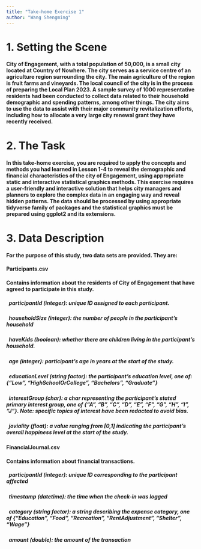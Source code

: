 ```yaml
---
title: "Take-home Exercise 1"
author: "Wang Shengming"
---
```


# 1. Setting the Scene

#### City of Engagement, with a total population of 50,000, is a small city located at Country of Nowhere. The city serves as a service centre of an agriculture region surrounding the city. The main agriculture of the region is fruit farms and vineyards. The local council of the city is in the process of preparing the Local Plan 2023. A sample survey of 1000 representative residents had been conducted to collect data related to their household demographic and spending patterns, among other things. The city aims to use the data to assist with their major community revitalization efforts, including how to allocate a very large city renewal grant they have recently received.

# 2. The Task

#### In this take-home exercise, you are required to apply the concepts and methods you had learned in Lesson 1-4 to reveal the demographic and financial characteristics of the city of Engagement, using appropriate static and interactive statistical graphics methods. This exercise requires a user-friendly and interactive solution that helps city managers and planners to explore the complex data in an engaging way and reveal hidden patterns. The data should be processed by using appropriate tidyverse family of packages and the statistical graphics must be prepared using ggplot2 and its extensions.

# 3. Data Description

#### For the purpose of this study, two data sets are provided. They are:

#### Participants.csv

#### Contains information about the residents of City of Engagement that have agreed to participate in this study.

#####   participantId (integer): unique ID assigned to each participant.

#####   householdSize (integer): the number of people in the participant's household

#####   haveKids (boolean): whether there are children living in the participant's household.

#####   age (integer): participant's age in years at the start of the study.

#####   educationLevel (string factor): the participant's education level, one of: {"Low", "HighSchoolOrCollege", "Bachelors", "Graduate"}

#####   interestGroup (char): a char representing the participant's stated primary interest group, one of {"A", "B", "C", "D", "E", "F", "G", "H", "I", "J"}. Note: specific topics of interest have been redacted to avoid bias.

#####   joviality (float): a value ranging from \[0,1\] indicating the participant's overall happiness level at the start of the study.

#### FinancialJournal.csv

#### Contains information about financial transactions.

#####   participantId (integer): unique ID corresponding to the participant affected



#####   timestamp (datetime): the time when the check-in was logged

#####   category (string factor): a string describing the expense category, one of {"Education", "Food", "Recreation", "RentAdjustment", "Shelter", "Wage"}

#####   amount (double): the amount of the transaction
